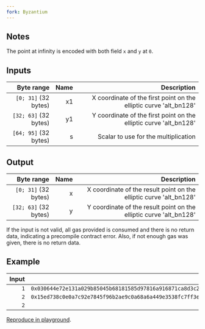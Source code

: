 ```yaml
---
fork: Byzantium
---
```


## Notes

The point at infinity is encoded with both field `x` and `y` at `0`.

## Inputs

|            Byte range | Name |                                                       Description |
| --------------------: | ---: | ----------------------------------------------------------------: |
|  `[0; 31]` (32 bytes) |   x1 | X coordinate of the first point on the elliptic curve 'alt_bn128' |
| `[32; 63]` (32 bytes) |   y1 | Y coordinate of the first point on the elliptic curve 'alt_bn128' |
| `[64; 95]` (32 bytes) |    s |                              Scalar to use for the multiplication |

## Output

|            Byte range | Name |                                                        Description |
| --------------------: | ---: | -----------------------------------------------------------------: |
|  `[0; 31]` (32 bytes) |    x | X coordinate of the result point on the elliptic curve 'alt_bn128' |
| `[32; 63]` (32 bytes) |    y | Y coordinate of the result point on the elliptic curve 'alt_bn128' |

If the input is not valid, all gas provided is consumed and there is no return data, indicating a precompile contract error. Also, if not enough gas was given, there is no return data.

## Example

| Input |                                                               Output |
| ----: | -------------------------------------------------------------------: |
|   `1` | `0x030644e72e131a029b85045b68181585d97816a916871ca8d3c208c16d87cfd3` |
|   `2` | `0x15ed738c0e0a7c92e7845f96b2ae9c0a68a6a449e3538fc7ff3ebf7a5a18a2c4` |
|   `2` |                                                                      |

[Reproduce in playground](/playground?unit=Wei&codeType=Mnemonic&code='wFirsVplacejparameters%20in%20memory~1qx1~Ny1_2Ns_4bvvwDojcall_4WSize_6WOffset_6YSize~YOffset~7qaddressX4%200xFFFFFFFFqgasvSTATICCALLvvwPutjresulValonQonjstackvPOP_8Z_6Z'~X1q%2F%2F%20v%5Cnq%20wj%20thQb0vMSTORE_~0xZ0vMLOADY0qargsXvPUSHW0qretVt%20Qe%20Nb~2q%01NQVWXYZ_bjqvw~_).
